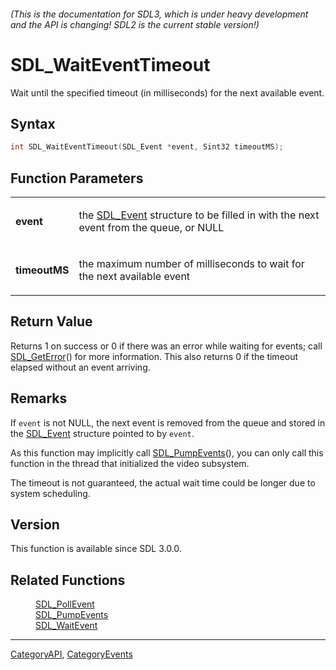 ====== (This is the documentation for SDL3, which is under heavy development and the API is changing! SDL2 is the current stable version!) ======
= SDL_WaitEventTimeout =

Wait until the specified timeout (in milliseconds) for the next available event.

== Syntax ==

<syntaxhighlight lang='c'>
int SDL_WaitEventTimeout(SDL_Event *event, Sint32 timeoutMS);
</syntaxhighlight>

== Function Parameters ==

{|
|'''event'''
|the [[SDL_Event]] structure to be filled in with the next event from the queue, or NULL
|-
|'''timeoutMS'''
|the maximum number of milliseconds to wait for the next available event
|}

== Return Value ==

Returns 1 on success or 0 if there was an error while waiting for events;
call [[SDL_GetError]]() for more information. This also returns 0 if the
timeout elapsed without an event arriving.

== Remarks ==

If <code>event</code> is not NULL, the next event is removed from the queue
and stored in the [[SDL_Event]] structure pointed to by <code>event</code>.

As this function may implicitly call [[SDL_PumpEvents]](), you can only
call this function in the thread that initialized the video subsystem.

The timeout is not guaranteed, the actual wait time could be longer due to
system scheduling.

== Version ==

This function is available since SDL 3.0.0.

== Related Functions ==

:[[SDL_PollEvent]]
:[[SDL_PumpEvents]]
:[[SDL_WaitEvent]]

----
[[CategoryAPI]], [[CategoryEvents]]


